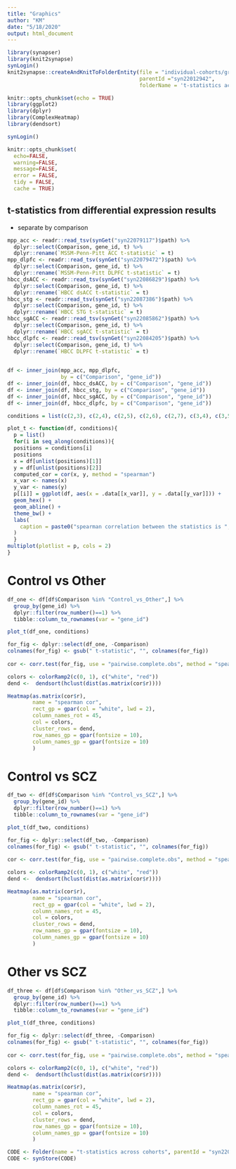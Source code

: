 ```yaml
---
title: "Graphics"
author: "KM"
date: "5/18/2020"
output: html_document
---
```


```r
library(synapser)
library(knit2synapse)
synLogin()
knit2synapse::createAndKnitToFolderEntity(file = "individual-cohorts/graphics_t_statistics.Rmd",
                                          parentId ="syn22012942",
                                          folderName = 't-statistics across cohorts')
```

```r
knitr::opts_chunk$set(echo = TRUE)
library(ggplot2)
library(dplyr)
library(ComplexHeatmap)
library(dendsort)

synLogin()

knitr::opts_chunk$set(
  echo=FALSE,
  warning=FALSE,
  message=FALSE,
  error = FALSE,
  tidy = FALSE,
  cache = TRUE)
```

## t-statistics from differential expression results

- separate by comparison

```r
mpp_acc <- readr::read_tsv(synGet("syn22079117")$path) %>% 
  dplyr::select(Comparison, gene_id, t) %>% 
  dplyr::rename(`MSSM-Penn-Pitt ACC t-statistic` = t)
mpp_dlpfc <- readr::read_tsv(synGet("syn22079472")$path) %>% 
  dplyr::select(Comparison, gene_id, t) %>% 
  dplyr::rename(`MSSM-Penn-Pitt DLPFC t-statistic` = t)
hbcc_dsACC <- readr::read_tsv(synGet("syn22086829")$path) %>% 
  dplyr::select(Comparison, gene_id, t) %>% 
  dplyr::rename(`HBCC dsACC t-statistic` = t)
hbcc_stg <- readr::read_tsv(synGet("syn22087386")$path) %>% 
  dplyr::select(Comparison, gene_id, t) %>% 
  dplyr::rename(`HBCC STG t-statistic` = t)
hbcc_sgACC <- readr::read_tsv(synGet("syn22085862")$path) %>% 
  dplyr::select(Comparison, gene_id, t) %>% 
  dplyr::rename(`HBCC sgACC t-statistic` = t)
hbcc_dlpfc <- readr::read_tsv(synGet("syn22084205")$path) %>% 
  dplyr::select(Comparison, gene_id, t) %>% 
  dplyr::rename(`HBCC DLPFC t-statistic` = t)
  

df <- inner_join(mpp_acc, mpp_dlpfc,
                 by = c("Comparison", "gene_id"))
df <- inner_join(df, hbcc_dsACC, by = c("Comparison", "gene_id"))
df <- inner_join(df, hbcc_stg, by = c("Comparison", "gene_id"))
df <- inner_join(df, hbcc_sgACC, by = c("Comparison", "gene_id"))
df <- inner_join(df, hbcc_dlpfc, by = c("Comparison", "gene_id"))

conditions = list(c(2,3), c(2,4), c(2,5), c(2,6), c(2,7), c(3,4), c(3,5),c(3,6), c(3,7), c(4,5), c(4,6), c(4,7), c(5,6), c(5,7), c(6,7))
```

```r
plot_t <- function(df, conditions){
  p = list()
  for(i in seq_along(conditions)){
  positions = conditions[i]
  positions
  x = df[unlist(positions)[1]]
  y = df[unlist(positions)[2]]
  computed_cor = cor(x, y, method = "spearman")
  x_var <- names(x)
  y_var <- names(y)
  p[[i]] = ggplot(df, aes(x = .data[[x_var]], y = .data[[y_var]])) +
  geom_hex() +
  geom_abline() +
  theme_bw() +
  labs(
    caption = paste0("spearman correlation between the statistics is ", round(computed_cor, digits = 3))
  )
  }
multiplot(plotlist = p, cols = 2)
}
```

# Control vs Other
```r
df_one <- df[df$Comparison %in% "Control_vs_Other",] %>% 
  group_by(gene_id) %>% 
  dplyr::filter(row_number()==1) %>% 
  tibble::column_to_rownames(var = "gene_id")

plot_t(df_one, conditions)
```

```r
for_fig <- dplyr::select(df_one, -Comparison)
colnames(for_fig) <- gsub(" t-statistic", "", colnames(for_fig))
  
cor <- corr.test(for_fig, use = "pairwise.complete.obs", method = "spearman")

colors <- colorRamp2(c(0, 1), c("white", "red"))
dend <-  dendsort(hclust(dist(as.matrix(cor$r))))

Heatmap(as.matrix(cor$r), 
        name = "spearman cor", 
        rect_gp = gpar(col = "white", lwd = 2),
        column_names_rot = 45,
        col = colors,
        cluster_rows = dend,
        row_names_gp = gpar(fontsize = 10),
        column_names_gp = gpar(fontsize = 10)
        )
```


# Control vs SCZ
```r
df_two <- df[df$Comparison %in% "Control_vs_SCZ",] %>% 
  group_by(gene_id) %>% 
  dplyr::filter(row_number()==1) %>% 
  tibble::column_to_rownames(var = "gene_id")

plot_t(df_two, conditions)
```


```r
for_fig <- dplyr::select(df_two, -Comparison)
colnames(for_fig) <- gsub(" t-statistic", "", colnames(for_fig))
  
cor <- corr.test(for_fig, use = "pairwise.complete.obs", method = "spearman")

colors <- colorRamp2(c(0, 1), c("white", "red"))
dend <-  dendsort(hclust(dist(as.matrix(cor$r))))

Heatmap(as.matrix(cor$r), 
        name = "spearman cor", 
        rect_gp = gpar(col = "white", lwd = 2),
        column_names_rot = 45,
        col = colors,
        cluster_rows = dend,
        row_names_gp = gpar(fontsize = 10),
        column_names_gp = gpar(fontsize = 10)
        )
```

# Other vs SCZ
```r
df_three <- df[df$Comparison %in% "Other_vs_SCZ",] %>% 
  group_by(gene_id) %>% 
  dplyr::filter(row_number()==1) %>% 
  tibble::column_to_rownames(var = "gene_id")

plot_t(df_three, conditions)
```


```r
for_fig <- dplyr::select(df_three, -Comparison)
colnames(for_fig) <- gsub(" t-statistic", "", colnames(for_fig))
  
cor <- corr.test(for_fig, use = "pairwise.complete.obs", method = "spearman")

colors <- colorRamp2(c(0, 1), c("white", "red"))
dend <-  dendsort(hclust(dist(as.matrix(cor$r))))

Heatmap(as.matrix(cor$r), 
        name = "spearman cor", 
        rect_gp = gpar(col = "white", lwd = 2),
        column_names_rot = 45,
        col = colors,
        cluster_rows = dend,
        row_names_gp = gpar(fontsize = 10),
        column_names_gp = gpar(fontsize = 10)
        )
```



```r
CODE <- Folder(name = "t-statistics across cohorts", parentId = "syn22012942")
CODE <- synStore(CODE)
```
